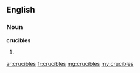 ==English==
===Noun===
'''crucibles'''
# {{plural of|[[crucible]]}}

[[ar:crucibles]]
[[fr:crucibles]]
[[mg:crucibles]]
[[my:crucibles]]